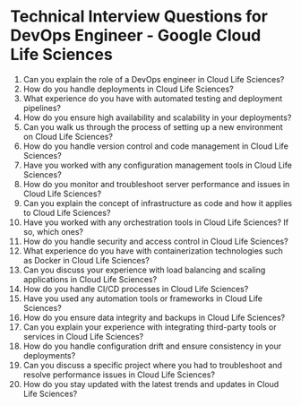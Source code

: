 

# Technical Interview Questions for DevOps Engineer - Google Cloud Life Sciences

1. Can you explain the role of a DevOps engineer in Cloud Life Sciences? 
2. How do you handle deployments in Cloud Life Sciences? 
3. What experience do you have with automated testing and deployment pipelines? 
4. How do you ensure high availability and scalability in your deployments? 
5. Can you walk us through the process of setting up a new environment on Cloud Life Sciences? 
6. How do you handle version control and code management in Cloud Life Sciences? 
7. Have you worked with any configuration management tools in Cloud Life Sciences? 
8. How do you monitor and troubleshoot server performance and issues in Cloud Life Sciences? 
9. Can you explain the concept of infrastructure as code and how it applies to Cloud Life Sciences? 
10. Have you worked with any orchestration tools in Cloud Life Sciences? If so, which ones? 
11. How do you handle security and access control in Cloud Life Sciences? 
12. What experience do you have with containerization technologies such as Docker in Cloud Life Sciences? 
13. Can you discuss your experience with load balancing and scaling applications in Cloud Life Sciences? 
14. How do you handle CI/CD processes in Cloud Life Sciences? 
15. Have you used any automation tools or frameworks in Cloud Life Sciences? 
16. How do you ensure data integrity and backups in Cloud Life Sciences? 
17. Can you explain your experience with integrating third-party tools or services in Cloud Life Sciences? 
18. How do you handle configuration drift and ensure consistency in your deployments? 
19. Can you discuss a specific project where you had to troubleshoot and resolve performance issues in Cloud Life Sciences? 
20. How do you stay updated with the latest trends and updates in Cloud Life Sciences?